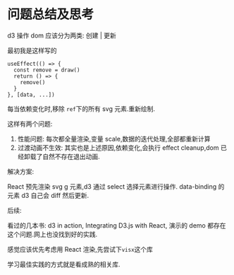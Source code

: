 # 问题总结及思考

d3 操作 dom 应该分为两类: 创建 | 更新

最初我是这样写的

```tsx
useEffect(() => {
  const remove = draw()
  return () => {
    remove()
  }
}, [data, ...])
```

每当依赖变化时,移除 `ref`下的所有 svg 元素.重新绘制.

这样有两个问题:

1. 性能问题: 每次都全量渲染,变量 scale,数据的迭代处理,全部都重新计算
2. 过渡动画不生效: 其实也是上述原因,依赖变化,会执行 effect cleanup,dom 已经卸载了自然不存在退出动画.

解决方案:

React 预先渲染 svg g 元素,d3 通过 select 选择元素进行操作.
data-binding 的元素 d3 自己会 diff 然后更新.

后续:

看过的几本书: d3 in action, Integrating D3.js with React,
演示的 demo 都存在这个问题.网上也没找到好的实践.

感觉应该优先考虑用 React 渲染,先尝试下`visx`这个库

学习最佳实践的方式就是看成熟的相关库.
